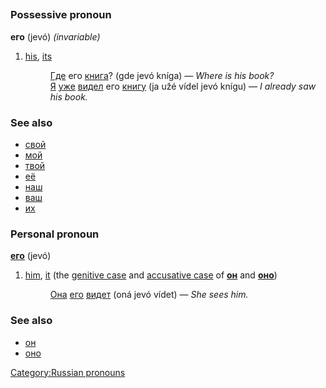 =={{ru}}==
[[Category:Russian pronouns]]
===Possessive pronoun===
'''его''' (jevó) ''(invariable)''

#[[his]], [[its]]
#:[[Где]] его [[книга]]? (gde jevó kníga) — ''Where is his book?''
#:[[Я]] [[уже]] [[видеть|видел]] его [[книга|книгу]] (ja užé vídel jevó knígu) — ''I already saw his book.''

===See also===
*[[свой]]
*[[мой]]
*[[твой]]
*[[ее|её]]
*[[наш]]
*[[ваш]]
*[[их]]

===Personal pronoun===
'''[[он|его]]''' (jevó)

#[[him]], [[it]] (the [[genitive case]] and [[accusative case]] of '''[[он]]''' and '''[[оно]]''')
#:[[Она]] [[он|его]] [[видеть|видет]] (oná jevó vídet) — ''She sees him.''

===See also===
*[[он]]
*[[оно]]